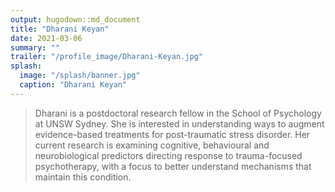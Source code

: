 ```yaml
---
output: hugodown::md_document
title: "Dharani Keyan"
date: 2021-03-06
summary: ""
trailer: "/profile_image/Dharani-Keyan.jpg"
splash:
  image: "/splash/banner.jpg"
  caption: "Dharani Keyan"
---
```


> Dharani is a postdoctoral research fellow in the School of Psychology at UNSW Sydney. She is interested in understanding ways to augment evidence-based treatments for post-traumatic stress disorder. Her current research is examining cognitive, behavioural and neurobiological predictors directing response to trauma-focused psychotherapy, with a focus to better understand mechanisms that maintain this condition.

